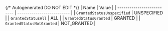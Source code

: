 {/* Autogenerated DO NOT EDIT  */}
| Name                       | Value                      |
| -------------------------- | -------------------------- |
| `GrantedStatusUnspecified` | UNSPECIFIED                |
| `GrantedStatusAll`         | ALL                        |
| `GrantedStatusGranted`     | GRANTED                    |
| `GrantedStatusNotGranted`  | NOT_GRANTED                |